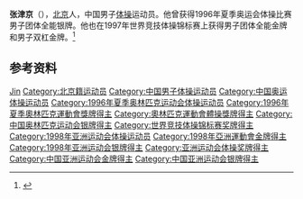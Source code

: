{{NoteTA|G1=Sports}}
'''张津京'''（{{bd|1977年|11月1日|}}），[[北京|北京]]人，中国男子[[体操|体操]]运动员。他曾获得1996年夏季奥运会体操比赛男子团体全能银牌。他也在1997年世界竞技体操锦标赛上获得男子团体全能金牌和男子双杠金牌。<ref>{{Cite web|title=张津京|url=http://gymnastics.sport.org.cn/cga/champion/2014-11-20/459043.html|accessdate=2021-03-24|work=中国体操网|archive-date=2021-01-21|archive-url=https://web.archive.org/web/20210121111509/http://gymnastics.sport.org.cn/cga/champion/2014-11-20/459043.html|dead-url=no}}</ref>

== 参考资料 ==
{{reflist}}

{{世界體操錦標賽男子雙槓冠軍}}

{{Authority control}}
{{DEFAULTSORT:Zhang张}}
[[Category:张姓|Jin]]
[[Category:北京籍运动员|Category:北京籍运动员]]
[[Category:中国男子体操运动员|Category:中国男子体操运动员]]
[[Category:中国奥运体操运动员|Category:中国奥运体操运动员]]
[[Category:1996年夏季奥林匹克运动会体操运动员|Category:1996年夏季奥林匹克运动会体操运动员]]
[[Category:1996年夏季奧林匹克運動會獎牌得主|Category:1996年夏季奧林匹克運動會獎牌得主]]
[[Category:奧林匹克運動會體操獎牌得主|Category:奧林匹克運動會體操獎牌得主]]
[[Category:中国奥林匹克运动会银牌得主|Category:中国奥林匹克运动会银牌得主]]
[[Category:世界竞技体操锦标赛奖牌得主|Category:世界竞技体操锦标赛奖牌得主]]
[[Category:1998年亚洲运动会体操运动员|Category:1998年亚洲运动会体操运动员]]
[[Category:1998年亞洲運動會金牌得主|Category:1998年亞洲運動會金牌得主]]
[[Category:1998年亚洲运动会银牌得主|Category:1998年亚洲运动会银牌得主]]
[[Category:亚洲运动会体操奖牌得主|Category:亚洲运动会体操奖牌得主]]
[[Category:中国亚洲运动会金牌得主|Category:中国亚洲运动会金牌得主]]
[[Category:中国亚洲运动会银牌得主|Category:中国亚洲运动会银牌得主]]